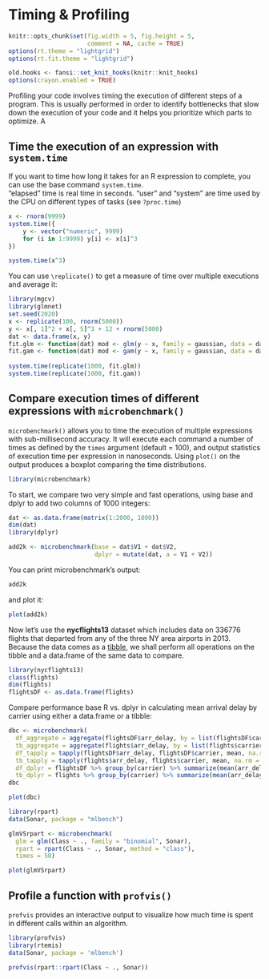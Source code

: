 # Timing & Profiling {#profiling}

```r
knitr::opts_chunk$set(fig.width = 5, fig.height = 5,
                      comment = NA, cache = TRUE) 
options(rt.theme = "lightgrid")
options(rt.fit.theme = "lightgrid")
```

```r
old.hooks <- fansi::set_knit_hooks(knitr::knit_hooks)
options(crayon.enabled = TRUE)
```

Profiling your code involves timing the execution of different steps of a program. This is usually performed in order to identify bottlenecks that slow down the execution of your code and it helps you prioritize which parts to optimize. A 

## Time the execution of an expression with `system.time`

If you want to time how long it takes for an R expression to complete, you can use the base command `system.time`.  
"elapsed" time is real time in seconds. "user" and "system" are time used by the CPU on different types of tasks (see `?proc.time`)

```r
x <- rnorm(9999)
system.time({
    y <- vector("numeric", 9999)
    for (i in 1:9999) y[i] <- x[i]^3
})
```

```r
system.time(x^3)
```

You can use `\replicate()` to get a measure of time over multiple executions and average it:

```r
library(mgcv)
library(glmnet)
set.seed(2020)
x <- replicate(100, rnorm(5000))
y <- x[, 1]^2 + x[, 5]^3 + 12 + rnorm(5000)
dat <- data.frame(x, y)
fit.glm <- function(dat) mod <- glm(y ~ x, family = gaussian, data = dat)
fit.gam <- function(dat) mod <- gam(y ~ x, family = gaussian, data = dat)
    
system.time(replicate(1000, fit.glm))
system.time(replicate(1000, fit.gam))
```

## Compare execution times of different expressions with `microbenchmark()`

`microbenchmark()` allows you to time the execution of multiple expressions with sub-millisecond accuracy. It will execute each command a number of times as defined by the `times` argument (default = 100), and output statistics of execution time per expression in nanoseconds. Using `plot()` on the output produces a boxplot comparing the time distributions.


```r
library(microbenchmark)
```

To start, we compare two very simple and fast operations, using base and dplyr to add two columns of 1000 integers:

```r
dat <- as.data.frame(matrix(1:2000, 1000))
dim(dat)
library(dplyr)
```

```r
add2k <- microbenchmark(base = dat$V1 + dat$V2,
                        dplyr = mutate(dat, a = V1 + V2))
```

You can print microbenchmark's output:

```r
add2k
```

and plot it:

```r
plot(add2k)
```

Now let's use the **nycflights13** dataset which includes data on 336776 flights that departed from any of the three NY area airports in 2013. Because the data comes as a [tibble](https://tibble.tidyverse.org/), we shall perform all operations on the tibble and a data.frame of the same data to compare.

```r
library(nycflights13)
class(flights)
dim(flights)
flightsDF <- as.data.frame(flights)
```

Compare performance base R vs. dplyr in calculating mean arrival delay by carrier using either a data.frame or a tibble:

```r
dbc <- microbenchmark(
  df_aggregate = aggregate(flightsDF$arr_delay, by = list(flightsDF$carrier), mean, na.rm = TRUE),
  tb_aggregate = aggregate(flights$arr_delay, by = list(flights$carrier), mean, na.rm = TRUE),
  df_tapply = tapply(flightsDF$arr_delay, flightsDF$carrier, mean, na.rm = TRUE),
  tb_tapply = tapply(flights$arr_delay, flights$carrier, mean, na.rm = TRUE),
  df_dplyr = flightsDF %>% group_by(carrier) %>% summarize(mean(arr_delay, na.rm = TRUE)),
  tb_dplyr = flights %>% group_by(carrier) %>% summarize(mean(arr_delay, na.rm = TRUE)))
dbc
```

```r
plot(dbc)
```

```r
library(rpart)
data(Sonar, package = "mlbench")

glmVSrpart <- microbenchmark(
  glm = glm(Class ~ ., family = "binomial", Sonar),
  rpart = rpart(Class ~ ., Sonar, method = "class"),
  times = 50)

plot(glmVSrpart)
```

## Profile a function with `profvis()`

`profvis` provides an interactive output to visualize how much time is spent in different calls within an algorithm.

```r
library(profvis)
library(rtemis)
data(Sonar, package = 'mlbench')
```

```r
profvis(rpart::rpart(Class ~ ., Sonar))
```
